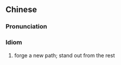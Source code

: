 {{also|别开生面}}
==Chinese==
{{zh-forms|s=别开生面}}

===Pronunciation===
{{zh-pron
|m=bié kāi shēng miàn
|cat=id
}}

===Idiom===
{{zh-idiom}}

# forge a new path; stand out from the rest